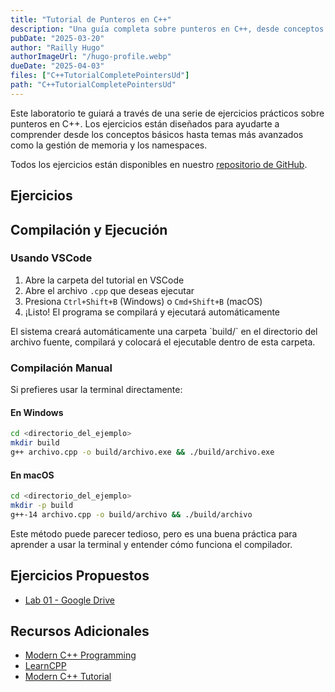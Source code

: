 ```yaml
---
title: "Tutorial de Punteros en C++"
description: "Una guía completa sobre punteros en C++, desde conceptos básicos hasta temas avanzados como gestión de memoria y namespaces."
pubDate: "2025-03-20"
author: "Railly Hugo"
authorImageUrl: "/hugo-profile.webp"
dueDate: "2025-04-03"
files: ["C++TutorialCompletePointersUd"]
path: "C++TutorialCompletePointersUd"
---
```



Este laboratorio te guiará a través de una serie de ejercicios prácticos sobre punteros en C++. Los ejercicios están diseñados para ayudarte a comprender desde los conceptos básicos hasta temas más avanzados como la gestión de memoria y los namespaces.

<Alert type="tip">
  Todos los ejercicios están disponibles en nuestro 
  <a href="https://github.com/FISI-SM/ParallelProgramming-repo/tree/main/C%2B%2BTutorialCompletePointersUd" target="_blank">repositorio de GitHub</a>.
</Alert>

## Ejercicios

<div class="grid gap-4 md:grid-cols-2">
  <Card
    title="1. Fundamentos de Punteros"
    description="Introducción a los conceptos básicos de punteros y su sintaxis"
    href="https://github.com/FISI-SM/ParallelProgramming-repo/blob/main/C%2B%2BTutorialCompletePointersUd/39_Pointers/Pointers.cpp"
  />

  <Card
    title="2. Aritmética de Punteros"
    description="Operaciones básicas con punteros"
    href="https://github.com/FISI-SM/ParallelProgramming-repo/blob/main/C%2B%2BTutorialCompletePointersUd/40_Arithmetic/Arithmetic.cpp"
  />

  <Card
    title="3. Punteros y Arrays"
    description="Relación entre punteros y arrays en C++"
    href="https://github.com/FISI-SM/ParallelProgramming-repo/blob/main/C%2B%2BTutorialCompletePointersUd/41_2Pointers%20and%20Arrays/Pointers%20and%20Arrays.cpp"
  />

  <Card
    title="4. Aritmética Avanzada"
    description="Operaciones avanzadas con punteros"
    href="https://github.com/FISI-SM/ParallelProgramming-repo/blob/main/C%2B%2BTutorialCompletePointersUd/42_Pointer%20Arithmetic/PointerArithmetic.cpp"
  />

  <Card
    title="5. Arrays de Caracteres"
    description="Manipulación de strings usando punteros"
    href="https://github.com/FISI-SM/ParallelProgramming-repo/blob/main/C%2B%2BTutorialCompletePointersUd/43_CharArrays/Char%20Arrays.cpp"
  />

  <Card
    title="6. Inversión de Strings"
    description="Ejercicio práctico de manipulación de strings"
    href="https://github.com/FISI-SM/ParallelProgramming-repo/blob/main/C%2B%2BTutorialCompletePointersUd/44_ReversingString/Reversing%20a%20String.cpp"
  />

  <Card
    title="7. Referencias"
    description="Uso de referencias en C++"
    href="https://github.com/FISI-SM/ParallelProgramming-repo/blob/main/C%2B%2BTutorialCompletePointersUd/45_References/References.cpp"
  />

  <Card
    title="8. Const y Punteros"
    description="Uso de const con punteros y referencias"
    href="https://github.com/FISI-SM/ParallelProgramming-repo/blob/main/C%2B%2BTutorialCompletePointersUd/46_Const/Const.cpp"
  />

  <Card
    title="9. Constructores de Copia"
    description="Implementación de constructores de copia"
    href="https://github.com/FISI-SM/ParallelProgramming-repo/blob/main/C%2B%2BTutorialCompletePointersUd/47_Copy%20Constructors/Copy%20Constructors.cpp"
  />

  <Card
    title="10. Operador new"
    description="Asignación dinámica de memoria"
    href="https://github.com/FISI-SM/ParallelProgramming-repo/blob/main/C%2B%2BTutorialCompletePointersUd/48_New%20Operator/New%20Operator.cpp"
  />

  <Card
    title="11. Retorno de Objetos"
    description="Retorno de objetos desde métodos"
    href="https://github.com/FISI-SM/ParallelProgramming-repo/blob/main/C%2B%2BTutorialCompletePointersUd/49_Returning%20Objects%20from%20Methods/Returning.cpp"
  />

  <Card
    title="12. Asignación de Memoria"
    description="Gestión avanzada de memoria"
    href="https://github.com/FISI-SM/ParallelProgramming-repo/blob/main/C%2B%2BTutorialCompletePointersUd/50_Allocating%20Memory/Allocating%20Memory.cpp"
  />

  <Card
    title="13. Arrays y Funciones"
    description="Paso de arrays a funciones"
    href="https://github.com/FISI-SM/ParallelProgramming-repo/blob/main/C%2B%2BTutorialCompletePointersUd/51_Arrays%20and%20Functions/Array%20and%20Functions.cpp"
  />

  <Card
    title="14. Namespaces"
    description="Organización de código usando namespaces"
    href="https://github.com/FISI-SM/ParallelProgramming-repo/tree/main/C%2B%2BTutorialCompletePointersUd/52_Namespaces"
  />
</div>

## Compilación y Ejecución

### Usando VSCode
1. Abre la carpeta del tutorial en VSCode
2. Abre el archivo `.cpp` que deseas ejecutar
3. Presiona `Ctrl+Shift+B` (Windows) o `Cmd+Shift+B` (macOS)
4. ¡Listo! El programa se compilará y ejecutará automáticamente


<Alert type="tip">
  El sistema creará automáticamente una carpeta `build/` en el directorio del archivo fuente, compilará y colocará el ejecutable dentro de esta carpeta.
</Alert>

### Compilación Manual

Si prefieres usar la terminal directamente:

#### En Windows
```bash
cd <directorio_del_ejemplo>
mkdir build
g++ archivo.cpp -o build/archivo.exe && ./build/archivo.exe
```

#### En macOS
```bash
cd <directorio_del_ejemplo>
mkdir -p build
g++-14 archivo.cpp -o build/archivo && ./build/archivo
```

<Alert type="info">
  Este método puede parecer tedioso, pero es una buena práctica para aprender a usar la terminal y entender cómo funciona el compilador.
</Alert>


## Ejercicios Propuestos

<ul>
<li>
<a href="https://docs.google.com/document/d/1jqej6pZVGahg4fF7ZiwxzF7cUjaJVO7bD8eBHt7YphA/edit?tab=t.0#heading=h.8fnty5bim6or" target="_blank">Lab 01 - Google Drive</a>
</li>
</ul>

## Recursos Adicionales

<ul>
<li>
<a href="https://federico-busato.github.io/Modern-CPP-Programming/" target="_blank">Modern C++ Programming</a>
</li>
<li>
<a href="https://www.learncpp.com/" target="_blank">LearnCPP</a>
</li>
<li>
<a href="https://github.com/changkun/modern-cpp-tutorial" target="_blank">Modern C++ Tutorial</a>
</li>
</ul>